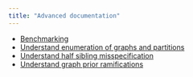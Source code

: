 ```yaml
---
title: "Advanced documentation"
---
```


- [Benchmarking](benchmarking.pdf)
- [Understand enumeration of graphs and partitions](enumerate.pdf)
- [Understand half sibling misspecification](understand-half-sibs.pdf)
- [Understand graph prior ramifications](understand-graph-prior.pdf)

